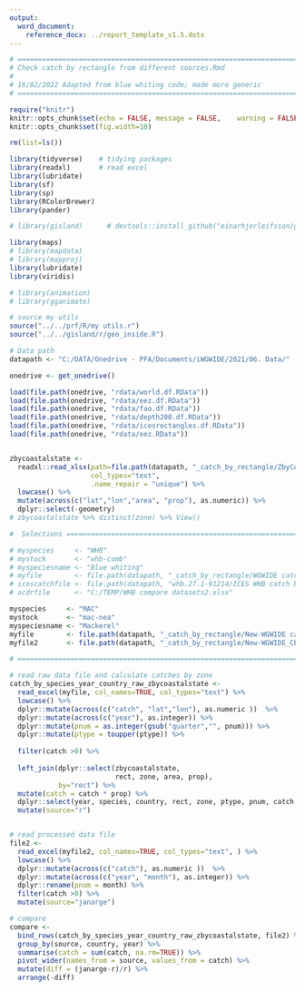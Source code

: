 ---
output: 
  word_document:
    reference_docx: ../report_template_v1.5.dotx
---

```{r setup, include=FALSE}

# =======================================================================================
# Check catch by rectangle from different sources.Rmd
# 
# 16/02/2022 Adapted from blue whiting code; made more generic
# =======================================================================================

require("knitr")
knitr::opts_chunk$set(echo = FALSE,	message = FALSE,	warning = FALSE,	comment = "",	crop = TRUE )
knitr::opts_chunk$set(fig.width=10) 

rm(list=ls())

library(tidyverse)    # tidying packages
library(readxl)       # read excel
library(lubridate)
library(sf)
library(sp)
library(RColorBrewer)
library(pander)

# library(gisland)      # devtools::install_github("einarhjorleifsson/gisland", dependencies = TRUE)

library(maps)
# library(mapdata)
# library(mapproj)
library(lubridate)
library(viridis)

# library(animation)
# library(gganimate)

# source my utils
source("../../prf/R/my utils.r")
source("../../gisland/r/geo_inside.R")

# Data path
datapath <- "C:/DATA/Onedrive - PFA/Documents/iWGWIDE/2021/06. Data/"

onedrive <- get_onedrive()

load(file.path(onedrive, "rdata/world.df.RData"))
load(file.path(onedrive, "rdata/eez.df.RData"))
load(file.path(onedrive, "rdata/fao.df.RData"))
load(file.path(onedrive, "rdata/depth200.df.RData"))
load(file.path(onedrive, "rdata/icesrectangles.df.RData"))
load(file.path(onedrive, "rdata/eez.RData"))


zbycoastalstate <- 
  readxl::read_xlsx(path=file.path(datapath, "_catch_by_rectangle/ZbyCoastalstate_withUK.xlsx"),
                    col_types="text",
                    .name_repair = "unique") %>% 
  lowcase() %>% 
  mutate(across(c("lat","lon","area", "prop"), as.numeric)) %>% 
  dplyr::select(-geometry)
# zbycoastalstate %>% distinct(zone) %>% View()

#  Selections ==============================================================================================

# myspecies     <- "WHB"
# mystock       <- "whb-comb"
# myspeciesname <- "Blue whiting"
# myfile        <- file.path(datapath, "_catch_by_rectangle/WGWIDE catchesbyrect WHB.xlsx") 
# icescatchfile <- file.path(datapath, "whb.27.1-91214/ICES WHB catch by country.xlsx")
# acdrfile      <- "C:/TEMP/WHB compare datasets2.xlsx"

myspecies     <- "MAC"
mystock       <- "mac-nea"
myspeciesname <- "Mackerel"
myfile        <- file.path(datapath, "_catch_by_rectangle/New-WGWIDE catchesbyrect MAC.xlsx") 
myfile2       <- file.path(datapath, "_catch_by_rectangle/New-WGWIDE_CbyRbyMbyZone_MAC2006-2020.xlsx") 

# ==========================================================================================================

# read raw data file and calculate catches by zone
catch_by_species_year_country_raw_zbycoastalstate <-
  read_excel(myfile, col_names=TRUE, col_types="text") %>% 
  lowcase() %>% 
  dplyr::mutate(across(c("catch", "lat","lon"), as.numeric ))  %>%
  dplyr::mutate(across(c("year"), as.integer)) %>% 
  dplyr::mutate(pnum = as.integer(gsub("quarter","", pnum))) %>% 
  dplyr::mutate(ptype = toupper(ptype)) %>% 
        
  filter(catch >0) %>% 
  
  left_join(dplyr::select(zbycoastalstate,
                          rect, zone, area, prop), 
            by="rect") %>% 
  mutate(catch = catch * prop) %>% 
  dplyr::select(year, species, country, rect, zone, ptype, pnum, catch, prop) %>% 
  mutate(source="r")


# read processed data file
file2 <-
  read_excel(myfile2, col_names=TRUE, col_types="text", ) %>% 
  lowcase() %>% 
  dplyr::mutate(across(c("catch"), as.numeric ))  %>%
  dplyr::mutate(across(c("year", "month"), as.integer)) %>% 
  dplyr::rename(pnum = month) %>% 
  filter(catch >0) %>% 
  mutate(source="janarge")

# compare
compare <- 
  bind_rows(catch_by_species_year_country_raw_zbycoastalstate, file2) %>% 
  group_by(source, country, year) %>% 
  summarise(catch = sum(catch, na.rm=TRUE)) %>% 
  pivot_wider(names_from = source, values_from = catch) %>% 
  mutate(diff = (janarge-r)/r) %>% 
  arrange(-diff)




```

